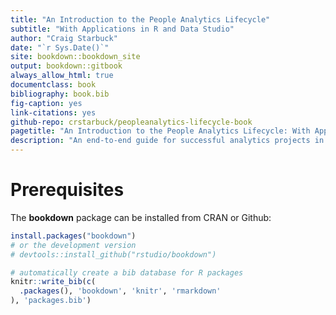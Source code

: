 ```yaml
--- 
title: "An Introduction to the People Analytics Lifecycle"
subtitle: "With Applications in R and Data Studio"
author: "Craig Starbuck"
date: "`r Sys.Date()`"
site: bookdown::bookdown_site
output: bookdown::gitbook
always_allow_html: true
documentclass: book
bibliography: book.bib
fig-caption: yes
link-citations: yes
github-repo: crstarbuck/peopleanalytics-lifecycle-book
pagetitle: "An Introduction to the People Analytics Lifecycle: With Applications in R and Data Studio"
description: "An end-to-end guide for successful analytics projects in the social sciences"
---
```


# Prerequisites

The **bookdown** package can be installed from CRAN or Github:

```r
install.packages("bookdown")
# or the development version
# devtools::install_github("rstudio/bookdown")
```


```r
# automatically create a bib database for R packages
knitr::write_bib(c(
  .packages(), 'bookdown', 'knitr', 'rmarkdown'
), 'packages.bib')
```
